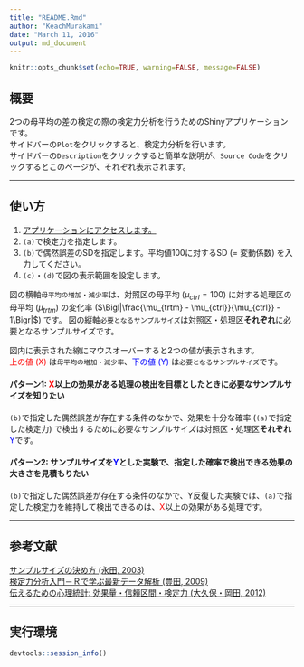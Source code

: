 ```yaml
---
title: "README.Rmd"
author: "KeachMurakami"
date: "March 11, 2016"
output: md_document
---
```


```r
knitr::opts_chunk$set(echo=TRUE, warning=FALSE, message=FALSE)
```


## 概要  
2つの母平均の差の検定の際の検定力分析を行うためのShinyアプリケーションです。  
サイドバーの`Plot`をクリックすると、検定力分析を行います。  
サイドバーの`Description`をクリックすると簡単な説明が、`Source Code`をクリックするとこのページが、それぞれ表示されます。  

----

## 使い方  

1. [アプリケーションにアクセスします。](https://keachmurakami.shinyapps.io/PowerAnalysis/)  
2. `(a)`で検定力を指定します。  
3. `(b)`で偶然誤差のSDを指定します。平均値100に対するSD (= 変動係数) を入力してください。  
4. `(c)`・`(d)`で図の表示範囲を設定します。  

図の横軸`母平均の増加・減少率`は、対照区の母平均 ($\mu_{ctrl} = 100$) に対する処理区の母平均 ($\mu_{trtm}$) の変化率 ($\Bigl|\frac{\mu_{trtm} - \mu_{ctrl}}{\mu_{ctrl}} - 1\Bigr|$) です。
図の縦軸`必要となるサンプルサイズ`は対照区・処理区**それぞれ**に必要となるサンプルサイズです。  

図内に表示された線にマウスオーバーすると2つの値が表示されます。  
<span style="color:red">上の値 (X)</span> は`母平均の増加・減少率`、<span style="color:blue">下の値 (Y)</span> は`必要となるサンプルサイズ`です。  

#### パターン1: <span style="color:red">X</span>以上の効果がある処理の検出を目標としたときに必要なサンプルサイズを知りたい  
`(b)`で指定した偶然誤差が存在する条件のなかで、効果を十分な確率 (`(a)`で指定した検定力) で検出するために必要なサンプルサイズは対照区・処理区**それぞれ**<span style="color:blue">Y</span>です。  

#### パターン2: サンプルサイズを<span style="color:blue">Y</span>とした実験で、指定した確率で検出できる効果の大きさを見積もりたい  
`(b)`で指定した偶然誤差が存在する条件のなかで、Y反復した実験では、`(a)`で指定した検定力を維持して検出できるのは、<span style="color:red">X</span>以上の効果がある処理です。  

----

## 参考文献  
[サンプルサイズの決め方 (永田, 2003)](http://www.asakura.co.jp/books/isbn/978-4-254-12665-5/)  
[検定力分析入門－Ｒで学ぶ最新データ解析 (豊田, 2009)](http://www.tokyo-tosho.co.jp/books/ISBN978-4-489-02065-0.html)  
[伝えるための心理統計: 効果量・信頼区間・検定力 (大久保・岡田, 2012)](http://www.keisoshobo.co.jp/book/b97219.html)  

----

## 実行環境
```r
devtools::session_info()
```